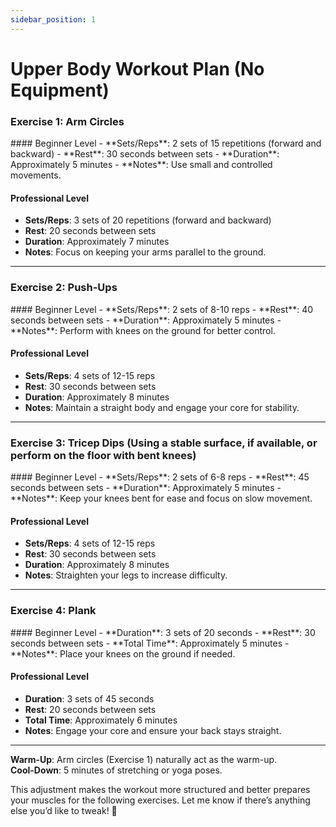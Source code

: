 ```yaml
---
sidebar_position: 1
---
```



# Upper Body Workout Plan (No Equipment)

### Exercise 1: Arm Circles
<ImageComponent imageUrl={upperBodyImageUrl1} alt="Upper Body" />
#### Beginner Level
- **Sets/Reps**: 2 sets of 15 repetitions (forward and backward)
- **Rest**: 30 seconds between sets
- **Duration**: Approximately 5 minutes
- **Notes**: Use small and controlled movements.


#### Professional Level
- **Sets/Reps**: 3 sets of 20 repetitions (forward and backward)
- **Rest**: 20 seconds between sets
- **Duration**: Approximately 7 minutes
- **Notes**: Focus on keeping your arms parallel to the ground.

---

### Exercise 2: Push-Ups
<ImageComponent imageUrl={upperBodyImageUrl1} alt="Upper Body"/>
#### Beginner Level
- **Sets/Reps**: 2 sets of 8-10 reps
- **Rest**: 40 seconds between sets
- **Duration**: Approximately 5 minutes
- **Notes**: Perform with knees on the ground for better control.

#### Professional Level
- **Sets/Reps**: 4 sets of 12-15 reps
- **Rest**: 30 seconds between sets
- **Duration**: Approximately 8 minutes
- **Notes**: Maintain a straight body and engage your core for stability.

---

### Exercise 3: Tricep Dips (Using a stable surface, if available, or perform on the floor with bent knees)
<ImageComponent imageUrl={upperBodyImageUrl1} alt="Upper Body" />
#### Beginner Level
- **Sets/Reps**: 2 sets of 6-8 reps
- **Rest**: 45 seconds between sets
- **Duration**: Approximately 5 minutes
- **Notes**: Keep your knees bent for ease and focus on slow movement.

#### Professional Level
- **Sets/Reps**: 4 sets of 12-15 reps
- **Rest**: 30 seconds between sets
- **Duration**: Approximately 8 minutes
- **Notes**: Straighten your legs to increase difficulty.

---

### Exercise 4: Plank
<ImageComponent imageUrl={upperBodyImageUrl1} alt="Upper Body" />
#### Beginner Level
- **Duration**: 3 sets of 20 seconds
- **Rest**: 30 seconds between sets
- **Total Time**: Approximately 5 minutes
- **Notes**: Place your knees on the ground if needed.

#### Professional Level
- **Duration**: 3 sets of 45 seconds
- **Rest**: 20 seconds between sets
- **Total Time**: Approximately 6 minutes
- **Notes**: Engage your core and ensure your back stays straight.

---

**Warm-Up**: Arm circles (Exercise 1) naturally act as the warm-up.  
**Cool-Down**: 5 minutes of stretching or yoga poses.

This adjustment makes the workout more structured and better prepares your muscles for the following exercises. Let me know if there’s anything else you’d like to tweak! 💪